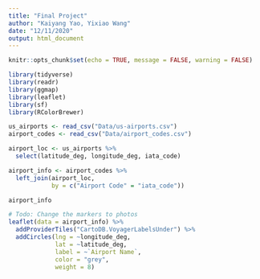 ```yaml
---
title: "Final Project"
author: "Kaiyang Yao, Yixiao Wang"
date: "12/11/2020"
output: html_document
---
```


```r
knitr::opts_chunk$set(echo = TRUE, message = FALSE, warning = FALSE)
```

```r
library(tidyverse)
library(readr)
library(ggmap)
library(leaflet)
library(sf)
library(RColorBrewer)

```

```r
us_airports <- read_csv("Data/us-airports.csv")
airport_codes <- read_csv("Data/airport_codes.csv")
```

```r
airport_loc <- us_airports %>% 
  select(latitude_deg, longitude_deg, iata_code)

airport_info <- airport_codes %>% 
  left_join(airport_loc,
            by = c("Airport Code" = "iata_code"))
```

```r
airport_info
```


```r
# Todo: Change the markers to photos
leaflet(data = airport_info) %>% 
  addProviderTiles("CartoDB.VoyagerLabelsUnder") %>% 
  addCircles(lng = ~longitude_deg, 
             lat = ~latitude_deg, 
             label = ~`Airport Name`,
             color = "grey",
             weight = 8) 
```





